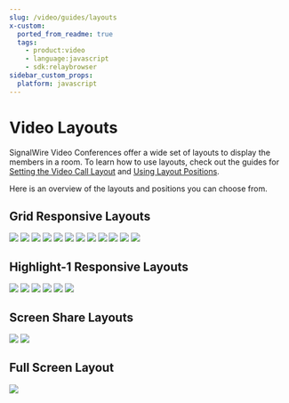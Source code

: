 ```yaml
---
slug: /video/guides/layouts
x-custom:
  ported_from_readme: true
  tags:
    - product:video
    - language:javascript
    - sdk:relaybrowser
sidebar_custom_props:
  platform: javascript
---
```


# Video Layouts

SignalWire Video Conferences offer a wide set of layouts to display the members in a room. To learn how to use layouts, check out the guides for [Setting the Video Call Layout](/video/guides/setting-the-layout-of-your-signalwire-video-calls) and [Using Layout Positions](/video/guides/layout-positions).

Here is an overview of the layouts and positions you can choose from.

## Grid Responsive Layouts

<Frame caption="Grid Responsive Layouts">

![](@image/video/layouts/1x1.webp)
![](@image/video/layouts/2x1.webp)
![](@image/video/layouts/1x1-2x1.webp)
![](@image/video/layouts/2x2.webp)
![](@image/video/layouts/5up.webp)
![](@image/video/layouts/3x3.webp)
![](@image/video/layouts/4x4.webp)
![](@image/video/layouts/5x5.webp)
![](@image/video/layouts/6x6.webp)
![](@image/video/layouts/8x8.webp)
![](@image/video/layouts/10x10.webp)
![](@image/video/layouts/15x15.webp)

</Frame>

## Highlight-1 Responsive Layouts

<Frame caption="Highlight 1 Responsive Layouts" >

![](@image/video/layouts/1up-top-left5.webp)
![](@image/video/layouts/1up-top-left7.webp)
![](@image/video/layouts/1up-top-left9.webp)
![](@image/video/layouts/1up-top-left16.webp)
![](@image/video/layouts/1up-top-left24.webp)
![](@image/video/layouts/1up-top-left32.webp)

</Frame>

## Screen Share Layouts

<Frame caption="Screen Share Layouts">

![](@image/video/layouts/screen-share.webp)
![](@image/video/layouts/presenter-dual-horizontal.webp)

</Frame>

## Full Screen Layout

<Frame caption="Full Screen Layout">

![](@image/video/layouts/full-screen.webp)

</Frame>

